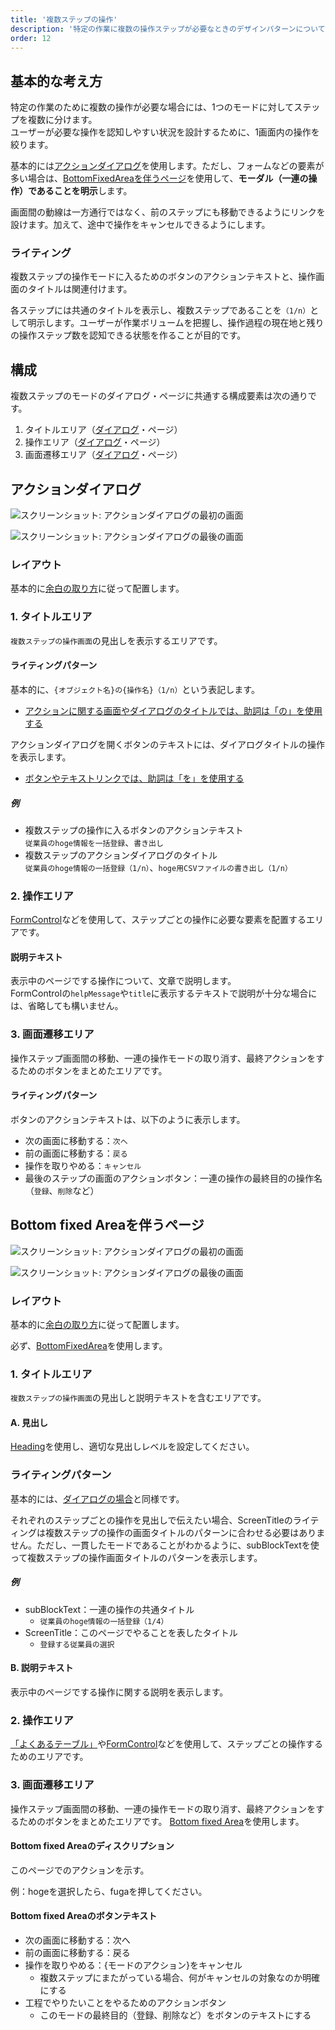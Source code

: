 ```yaml
---
title: '複数ステップの操作'
description: '特定の作業に複数の操作ステップが必要なときのデザインパターンについて説明します。'
order: 12
---
```


## 基本的な考え方
特定の作業のために複数の操作が必要な場合には、1つのモードに対してステップを複数に分けます。  
ユーザーが必要な操作を認知しやすい状況を設計するために、1画面内の操作を絞ります。

基本的には[アクションダイアログ](#h2-2)を使用します。ただし、フォームなどの要素が多い場合は、[BottomFixedAreaを伴うページ](#h2-3)を使用して、**モーダル（一連の操作）であることを明示**します。

画面間の動線は一方通行ではなく、前のステップにも移動できるようにリンクを設けます。加えて、途中で操作をキャンセルできるようにします。

### ライティング
複数ステップの操作モードに入るためのボタンのアクションテキストと、操作画面のタイトルは関連付けます。

各ステップには共通のタイトルを表示し、複数ステップであることを`（1/n）`として明示します。ユーザーが作業ボリュームを把握し、操作過程の現在地と残りの操作ステップ数を認知できる状態を作ることが目的です。

## 構成
複数ステップのモードのダイアログ・ページに共通する構成要素は次の通りです。
<!-- textlint-disable -->
1. タイトルエリア（[ダイアログ](#h3-1)・ページ）
2. 操作エリア（[ダイアログ](#h3-2)・ページ）
3. 画面遷移エリア（[ダイアログ](#h3-3)・ページ）

## アクションダイアログ
![スクリーンショット: アクションダイアログの最初の画面](./images/wizard/wizard-dialog-1st.png)

![スクリーンショット: アクションダイアログの最後の画面](./images/wizard/wizard-dialog-action.png)

### レイアウト
基本的に[余白の取り方](/products/design-patterns/spacing-layout-pattern/)に従って配置します。  

### 1. タイトルエリア
`複数ステップの操作画面`の見出しを表示するエリアです。

#### ライティングパターン
基本的に、`{オブジェクト名}の{操作名}（1/n）`という表記します。
- [アクションに関する画面やダイアログのタイトルでは、助詞は「の」を使用する](../../../products/contents/app-writing/#h2-3)

アクションダイアログを開くボタンのテキストには、ダイアログタイトルの操作を表示します。  
- [ボタンやテキストリンクでは、助詞は「を」を使用する](../../../products/contents/app-writing/#h2-4)

##### 例
- 複数ステップの操作に入るボタンのアクションテキスト  
 `従業員のhoge情報を一括登録`、`書き出し`
- 複数ステップのアクションダイアログのタイトル  
`従業員のhoge情報の一括登録（1/n）`、`hoge用CSVファイルの書き出し（1/n）`


### 2. 操作エリア
[FormControl](/products/components/form-control/)などを使用して、ステップごとの操作に必要な要素を配置するエリアです。

#### 説明テキスト
表示中のページでする操作について、文章で説明します。  
FormControlの`helpMessage`や`title`に表示するテキストで説明が十分な場合には、省略しても構いません。

### 3. 画面遷移エリア

操作ステップ画面間の移動、一連の操作モードの取り消す、最終アクションをするためのボタンをまとめたエリアです。
<!-- textlint-enable -->

#### ライティングパターン
ボタンのアクションテキストは、以下のように表示します。
- 次の画面に移動する：`次へ`
- 前の画面に移動する：`戻る`
- 操作を取りやめる：`キャンセル`
- 最後のステップの画面のアクションボタン：一連の操作の最終目的の操作名（`登録`、`削除`など）

## Bottom fixed Areaを伴うページ

![スクリーンショット: アクションダイアログの最初の画面](./images/wizard/wizard-dialog-1st.png)

![スクリーンショット: アクションダイアログの最後の画面](./images/wizard/wizard-dialog-action.png)

### レイアウト
基本的に[余白の取り方](/products/design-patterns/spacing-layout-pattern/)に従って配置します。

必ず、[BottomFixedArea](/products/components/bottom-fixed-area/)を使用します。

### 1. タイトルエリア
`複数ステップの操作画面`の見出しと説明テキストを含むエリアです。

#### A. 見出し

[Heading](/products/components/heading/)を使用し、適切な見出しレベルを設定してください。

### ライティングパターン
基本的には、[ダイアログの場合]()と同様です。

それぞれのステップごとの操作を見出しで伝えたい場合、ScreenTitleのライティングは複数ステップの操作の画面タイトルのパターンに合わせる必要はありません。ただし、一貫したモードであることがわかるように、subBlockTextを使って複数ステップの操作画面タイトルのパターンを表示します。

##### 例
- subBlockText：一連の操作の共通タイトル
    - `従業員のhoge情報の一括登録（1/4）`
- ScreenTitle：このページでやることを表したタイトル
    - `登録する従業員の選択`

#### B. 説明テキスト
表示中のページでする操作に関する説明を表示します。

### 2. 操作エリア
[「よくあるテーブル」](/products/design-patterns/smarthr-table/)や[FormControl](/products/components/form-control/)などを使用して、ステップごとの操作するためのエリアです。
<!-- textlint-disable -->
### 3. 画面遷移エリア

操作ステップ画面間の移動、一連の操作モードの取り消す、最終アクションをするためのボタンをまとめたエリアです。
[Bottom fixed Area](/products/components/bottom-fixed-area/)を使用します。

<!-- textlint-enable -->

#### Bottom fixed Areaのディスクリプション
このページでのアクションを示す。

 例：hogeを選択したら、fugaを押してください。

#### Bottom fixed Areaのボタンテキスト
- 次の画面に移動する：次へ
- 前の画面に移動する：戻る
- 操作を取りやめる：{モードのアクション}をキャンセル
    - 複数ステップにまたがっている場合、何がキャンセルの対象なのか明確にする
- 工程でやりたいことをやるためのアクションボタン
  - このモードの最終目的（登録、削除など）をボタンのテキストにする
